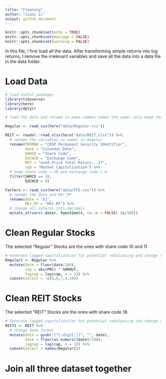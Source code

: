 ```yaml
---
title: "Cleaning"
author: "Jiaxi Li"
output: github_document
---
```


```r
knitr::opts_chunk$set(echo = TRUE)
knitr::opts_chunk$set(message = FALSE)
knitr::opts_chunk$set(warning = FALSE)
```

In this file, I first load all the data. After transforming simple returns into log returns, I remove the irrelevant variables and save all the data into a data file in the data folder.

# Load Data

```r
# load useful packages
library(tidyverse)
library(here)
library(dplyr)

# load the data and rename to make common names the same; only keep the REIT ones with share code 18 and exchange code above 0

Regular <- read_csv(here("data/Regular.csv"))

REIT <- readxl::read_xlsx(here("data/REIT.xlsx")) %>%
  # rename the variables as names in Regular
  rename(PERMNO = "CRSP Permanent Security Identifier",
         date = "Calendar Date",
         SHRCD = "Share Code",
         EXCHCD = "Exchange Code",
         RET = "Used Price Total Return...27",
         cap = "Market Capitalization") %>%
  # keep share code = 18 and exchange code > 0
  filter(SHRCD == 18,
         EXCHCD > 0)

Factors <- read_csv(here("data/FF5.csv")) %>%
  # rename the date and Mkt_RF
  rename(date = "X1",
         Mkt_RF = "Mkt-RF") %>%
  # change all returns into decimals
  mutate_at(vars(-date), function(x, na.rm = FALSE) (x/100))
```


# Clean Regular Stocks

The selected "Regular" Stocks are the ones with share code 10 and 11.

```r
# Generate lagged capitalization for potential rebalancing and change date into yyyymm. Keep exchange code and share code. Note: RET is simple return.
Regular1 <- Regular %>%
  mutate(date = floor(date/100),
         cap = abs(PRC) * SHROUT,
         lagcap = lag(cap, n = 1)) %>%
  subset(select = -c(5,6,7,9,10))
```

# Clean REIT Stocks

The selected "REIT" Stocks are the ones with share code 18.

```r
# Generate lagged capitalization for potential rebalancing and change date into yyyymm. Keep exchange code and share code. Note: RET is simple return.
REIT1 <- REIT %>%
  # change date format
  mutate(date = gsub("[^[:digit:]]", "", date),
         date = floor(as.numeric(date)/100),
         lagcap = lag(cap, n = 1)) %>%
  subset(select = names(Regular1))
```


# Join all three dataset together

```r
```


